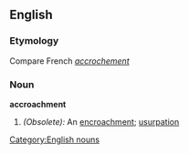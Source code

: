 ==English==

===Etymology===
Compare French ''[[accrochement]]''

===Noun===
'''accroachment'''

#''(Obsolete):'' An [[encroachment]]; [[usurpation]]

[[Category:English nouns]]